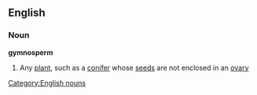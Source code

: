 ==English==
===Noun===
{{wikipedia}}
'''gymnosperm'''
#Any [[plant]], such as a [[conifer]] whose [[seed]]s are not enclosed in an [[ovary]]
[[Category:English nouns]]